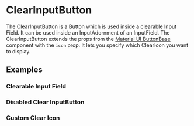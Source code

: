 

<Meta of={ClearInputButtonStories} />

# ClearInputButton

The ClearInputButton is a Button which is used inside a clearable Input Field. It can be used inside an InputAdornment of an InputField.
The ClearInputButton extends the props from the [Material UI ButtonBase](https://mui.com/api/button-base/) component with the `icon` prop.
It lets you specify which ClearIcon you want to display.

<Canvas>
    <Story of={ClearInputButtonStories.Default} />
</Canvas>

## Examples

### Clearable Input Field

<Canvas>
    <Story of={ClearInputButtonStories.ClearableInputField} />
</Canvas>

### Disabled Clear InputButton

<Canvas>
    <Story of={ClearInputButtonStories.Disabled} />
</Canvas>

### Custom Clear Icon

<Canvas>
    <Story of={ClearInputButtonStories.CustomClearIcon} />
</Canvas>
